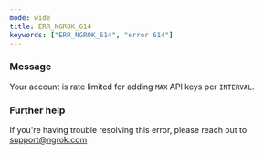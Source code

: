 ```yaml
---
mode: wide
title: ERR_NGROK_614
keywords: ["ERR_NGROK_614", "error 614"]
---
```



### Message

Your account is rate limited for adding `MAX` API keys per `INTERVAL`.

<ErrorDetails />

### Further help

If you're having trouble resolving this error, please reach out to [support@ngrok.com](mailto:support@ngrok.com?subject=Help%20with%20ERR_NGROK_614)
